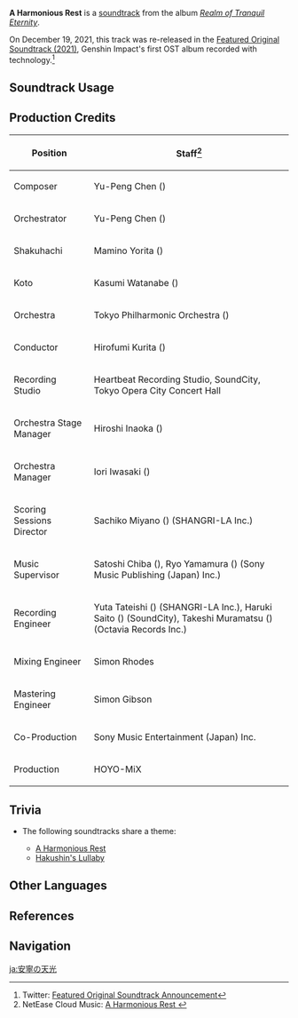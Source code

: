 {{Soundtrack Infobox
|image          = Realm of Tranquil Eternity.png
|album          = Realm of Tranquil Eternity
|disc           = 1
|number         = 28
|featured       =
|featured2      =
|featured3      =
|featured_disc  =
|featured_disc2 =
|featured_disc3 =
|youtube_id     = uBYpaxaqyN4
|spotify_id     = 1d6YDn3EFAEpjkwhyF0ao2
|previous       = Remaining Tenderness
|next           = Hakushin's Lullaby
}}
'''A Harmonious Rest''' is a [[soundtrack]] from the album ''[[Realm of Tranquil Eternity]]''.

On December 19, 2021, this track was re-released in the [[Featured Original Soundtrack (2021)]], Genshin Impact's first OST album recorded with {{w|Dolby Atmos}} technology.<ref>Twitter: [https://twitter.com/genshinimpact/status/1472423184171343872 Featured Original Soundtrack Announcement]</ref>

==Soundtrack Usage==
{{Soundtrack Usage
|quest    = 
|location = Konda Village//day
|domain   = 
|teapot   = Silken Courtyard//day
}}

==Production Credits==
{| class="wikitable"
! Position
! Staff<ref>NetEase Cloud Music: [https://music.163.com/#/song?id=1879108679 A Harmonious Rest {{zh|安宁的天光}}]</ref>
|-
! Composer
| Yu-Peng Chen ({{zh|陈致逸}})
|-
! Orchestrator
| Yu-Peng Chen ({{zh|陈致逸}})
|-
! Shakuhachi
| Mamino Yorita ({{ja|寄田 真見乃}})
|-
! Koto
| Kasumi Watanabe ({{ja|渡邊 香澄}})
|-
! Orchestra
| Tokyo Philharmonic Orchestra ({{ja|東京フィルハーモニー交響楽団}})
|-
! Conductor
| Hirofumi Kurita ({{ja|栗田 博文}})
|-
! Recording Studio
| Heartbeat Recording Studio, SoundCity, Tokyo Opera City Concert Hall
|-
! Orchestra Stage Manager
| Hiroshi Inaoka ({{ja|稲岡 宏司}})
|-
! Orchestra Manager
| Iori Iwasaki ({{ja|岩崎 井織}})
|-
! Scoring Sessions Director
| Sachiko Miyano ({{ja|宮野 幸子}}) (SHANGRI-LA Inc.)
|-
! Music Supervisor
| Satoshi Chiba ({{ja|千葉 智史}}), Ryo Yamamura ({{ja|山村 涼}}) (Sony Music Publishing (Japan) Inc.)
|-
! Recording Engineer
| Yuta Tateishi ({{ja|立石 佑太}}) (SHANGRI-LA Inc.), Haruki Saito ({{ja|齋藤 春樹}}) (SoundCity), Takeshi Muramatsu ({{ja|村松 健}}) (Octavia Records Inc.)
|-
! Mixing Engineer
| Simon Rhodes
|-
! Mastering Engineer
| Simon Gibson
|-
! Co-Production
| Sony Music Entertainment (Japan) Inc.
|-
! Production
| HOYO-MiX
|}

==Trivia==
* <section begin="KondaVillageTheme" />The following soundtracks share a theme:
** [[A Harmonious Rest]]
** [[Hakushin's Lullaby]] <section end="KondaVillageTheme" />

==Other Languages==
{{Other Languages
|en       = A Harmonious Rest
|zhs      = 安宁的天光
|zhs_rm   = Ānníng de Tiānguāng
|zht      = 安寧的天光
|zht_rm   = Ānníng de Tiānguāng
|zh_tl    = 
|ja       = 安寧の天光
|ja_rm    = Annei no Tenkou
|ja_tl    = Peaceful Sunlight
|ko       = A Harmonious Rest
|es       = A Harmonious Rest / Un día en calma<ref name="MoM>[[Iridescent Arataki Rockin' for Life Tour de Force of Awesomeness/A Meeting of Melodies|A Meeting of Melodies]]</ref>
|es_tl    = A Day of Calm
|fr       = A Harmonious Rest
|ru       = A Harmonious Rest
|th       = A Harmonious Rest / แสงท้องฟ้าอันเงียบสงบ<ref name="MoM />
|th_rm    = 
|th_tl    = 
|vi       = A Harmonious Rest / Sắc Trời Bình Yên<ref name="MoM />
|vi_tl    = 
|de       = A Harmonious Rest
|id       = A Harmonious Rest
|pt       = A Harmonious Rest / Um Descanso Harmonioso<ref name="MoM />
|pt_tl    = 
|tr       = A Harmonious Rest
|it       = A Harmonious Rest
}}

==References==
{{Reflist}}

==Navigation==
{{Soundtrack Navbox|Realm of Tranquil Eternity}}

[[ja:安寧の天光]]